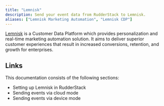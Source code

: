 ```yaml
---
title: "Lemnisk"
description: Send your event data from RudderStack to Lemnisk.
aliases: ["Lemnisk Marketing Automation", "Lemnisk CDP"]
---
```


[Lemnisk](https://www.lemnisk.co/) is a Customer Data Platform which provides personalization and real-time marketing automation solution. It aims to deliver superior customer experiences that result in increased conversions, retention, and growth for enterprises.

## Links

This documentation consists of the following sections:

- <Link to="/destinations/streaming-destinations/lemnisk/setting-up-lemnisk/">Setting up Lemnisk in RudderStack</Link>
- <Link to="/destinations/streaming-destinations/lemnisk/lemnisk-cloud-mode/">Sending events via cloud mode</Link>
- <Link to="/destinations/streaming-destinations/lemnisk/lemnisk-device-mode/">Sending events via device mode</Link>